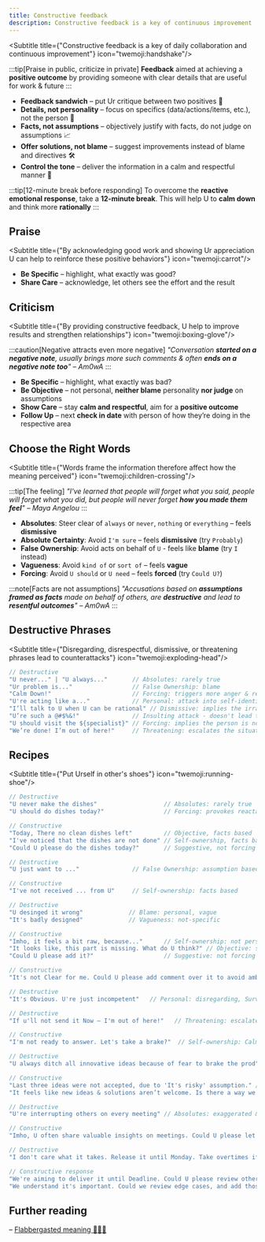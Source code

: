 ```yaml
---
title: Constructive feedback
description: Constructive feedback is a key of continuous improvement
---
```


<Subtitle title={"Constructive feedback is a key of daily collaboration and continuous improvement"} icon="twemoji:handshake"/>

:::tip[Praise in public, criticize in private]
**Feedback** aimed at achieving a **positive outcome** by providing someone with clear details that are useful for work & future
:::

* **Feedback sandwich** – put Ur critique between two positives 🍔
* **Details, not personality** – focus on specifics (data/actions/items, etc.), not the person 🎯
* **Facts, not assumptions** – objectively justify with facts, do not judge on assumptions 📈
* **Offer solutions, not blame** – suggest improvements instead of blame and directives 🛠
* **Control the tone** – deliver the informa️tion in a calm and respectful manner 📢

:::tip[12-minute break before responding]
To overcome the **reactive emotional response**, take a **12-minute break**.
This will help U to **calm down** and think more **rationally**
:::

## Praise

<Subtitle title={"By acknowledging good work and showing Ur appreciation U can help to reinforce these positive behaviors"} icon="twemoji:carrot"/>

* **Be Specific** – highlight, what exactly was good?
* **Share Care** – acknowledge, let others see the effort and the result

<TreatMeBtn />

## Criticism

<Subtitle title={"By providing constructive feedback, U help to improve results and strengthen relationships"} icon="twemoji:boxing-glove"/>

:::caution[Negative attracts even more negative]
_"Conversation **started on a negative note**, usually brings more such comments & often **ends on a negative note too**"
– Am0wA_
:::

* **Be Specific** – highlight, what exactly was bad?
* **Be Objective** – not personal, **neither blame** personality **nor judge** on assumptions
* **Show Care** – stay **calm and respectful**, aim for a **positive outcome**
* **Follow Up** – next **check in date** with person of how they’re doing in the respective area

## Choose the Right Words

<Subtitle title={"Words frame the information therefore affect how the meaning perceived"} icon="twemoji:children-crossing"/>

:::tip[The feeling]
_"I've learned that people will forget what you said, people will forget what you did, but people will never forget **how you made them feel**"
– Maya Angelou_
:::

* **Absolutes**: Steer clear of `always` or `never`, `nothing` or `everything` –
feels **dismissive**
* **Absolute Certainty**: Avoid `I'm sure` – feels **dismissive** (try `Probably`)
* **False Ownership**: Avoid acts on behalf of `U` - feels like **blame** (try `I` instead)
* **Vagueness**: Avoid `kind of` or `sort of` – feels **vague**
* **Forcing**: Avoid `U should` or `U need` – feels **forced** (try `Could U?`)

:::note[Facts are not assumptions]
_"Accusations based on **assumptions framed as facts** made on behalf of others, are **destructive** and lead to **resentful outcomes**"
– Am0wA_
:::

## Destructive Phrases

<Subtitle title={"Disregarding, disrespectful, dismissive, or threatening phrases lead to counterattacks"} icon="twemoji:exploding-head"/>

```js
// Destructive
"U never..." | "U always..."       // Absolutes: rarely true
"Ur problem is..."                 // False Ownership: blame
"Calm Down!"                       // Forcing: triggers more anger & reactance
"U're acting like a..."            // Personal: attack into self-identification
"I’ll talk to U when U can be rational" // Dismissive: implies the irrational state
"U’re such a @#$%&!"               // Insulting attack - doesn't lead to resolution
"U should visit the ${specialist}" // Forcing: implies the person is not capable
"We’re done! I’m out of here!"     // Threatening: escalates the situation
```

## Recipes

<Subtitle title={"Put Urself in other's shoes"} icon="twemoji:running-shoe"/>

```js
// Destructive
"U never make the dishes"                   // Absolutes: rarely true
"U should do dishes today?"                 // Forcing: provokes reactance

// Constructive
"Today, There no clean dishes left"         // Objective, facts based
"I've noticed that the dishes are not done" // Self-ownership, facts based
"Could U please do the dishes today?"       // Suggestive, not forcing
```

```js
// Destructive
"U just want to ..."               // False Ownership: assumption based

// Constructive
"I've not received ... from U"     // Self-ownership: facts based
```

```js
// Destructive
"U desinged it wrong"             // Blame: personal, vague
"It's badly designed"             // Vagueness: not-specific

// Constructive
"Imho, it feels a bit raw, because..."      // Self-ownership: not personal
"It looks like, this part is missing. What do U think?" // Objective: suggestive
"Could U please add it?"                    // Suggestive: not forcing
```

```js
// Constructive
"It's not Clear for me. Could U please add comment over it to avoid ambiguity?"         // Self-ownership: respectful, suggestive

// Destructive
"It's Obvious. U're just incompetent"   // Personal: disregarding, Survivorship bias
```

```js
// Destructive
"If u'll not send it Now – I'm out of here!"   // Threatening: escalates the situation

// Constructive
"I'm not ready to answer. Let's take a brake?"  // Self-ownership: Calm, respectful
```

```js
// Destructive
"U always ditch all innovative ideas because of fear to brake the prod" // Personal: accusing

// Constructive
"Last three ideas were not accepted, due to 'It's risky' assumption." // Objective: facts based
"It feels like new ideas & solutions aren’t welcome. Is there a way we could explore all props & cons?" // Self-ownership: suggestive
```

```js
// Destructive
"U're interrupting others on every meeting" // Absolutes: exaggerated & personal

// Constructive
"Imho, U often share valuable insights on meetings. Could U please let others share their ideas too?" // Suggestive: respectful
```

```js
// Destructive
"I don't care what it takes. Release it until Monday. Take overtimes if needed!" // Forcing: disregarding the person's time & life

// Constructive response
"We're aiming to deliver it until Deadline. Could U please review other priorities, so the team could focus & do it without overtimes?" // Suggestive: respectful
"We understand it's important. Could we review edge cases, and add those as patch or to adjust Deadline?" // Objective: facts based
```


## Further reading
– [Flabbergasted meaning 🤦🤦‍♀️](https://www.merriam-webster.com/dictionary/flabbergasted)
